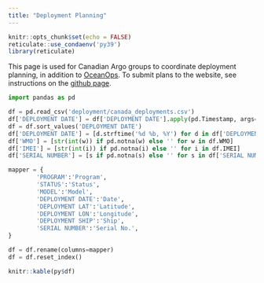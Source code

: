 ```yaml
---
title: "Deployment Planning"
---
```


```r
knitr::opts_chunk$set(echo = FALSE)
reticulate::use_condaenv('py39')
library(reticulate)
```

This page is used for Canadian Argo groups to coordinate deployment planning, in addition to [OceanOps](https://www.ocean-ops.org/board?t=argo). To submit plans to the website, see instructions on the [github page](https://github.com/ArgoCanada/blog/tree/master/deployment).

```python
import pandas as pd

df = pd.read_csv('deployment/canada_deployments.csv')
df['DEPLOYMENT DATE'] = df['DEPLOYMENT DATE'].apply(pd.Timestamp, args=(None, 'utc'))
df = df.sort_values('DEPLOYMENT DATE')
df['DEPLOYMENT DATE'] = [d.strftime('%d %b, %Y') for d in df['DEPLOYMENT DATE']]
df['WMO'] = [str(int(w)) if pd.notna(w) else '' for w in df.WMO]
df['IMEI'] = [str(int(i)) if pd.notna(i) else '' for i in df.IMEI]
df['SERIAL NUMBER'] = [s if pd.notna(s) else '' for s in df['SERIAL NUMBER']]

mapper = {
    	'PROGRAM':'Program',
        'STATUS':'Status',
        'MODEL':'Model',
        'DEPLOYMENT DATE':'Date',
        'DEPLOYMENT LAT':'Latitude',
        'DEPLOYMENT LON':'Longitude',
        'DEPLOYMENT SHIP':'Ship',
        'SERIAL NUMBER':'Serial No.',
}

df = df.rename(columns=mapper)
df = df.reset_index()
```

```r
knitr::kable(py$df)
```
